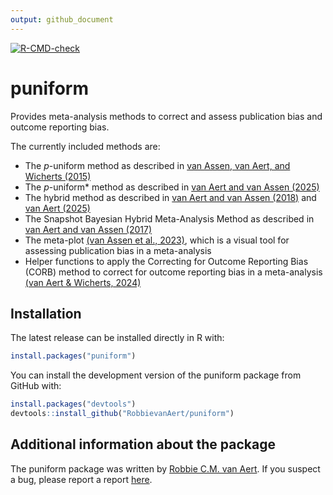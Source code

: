 ```yaml
---
output: github_document
---
```


<!-- README.md is generated from README.Rmd. Please edit that file -->

[![R-CMD-check](https://github.com/RobbievanAert/puniform/actions/workflows/R-CMD-check.yaml/badge.svg?branch=master)](https://github.com/RobbievanAert/puniform/actions/workflows/R-CMD-check.yaml)

# puniform

Provides meta-analysis methods to correct and assess publication bias and outcome reporting bias. 

The currently included methods are:

+ The *p*-uniform method as described in [van Assen, van Aert, and Wicherts (2015)](https://psycnet.apa.org/record/2014-48759-001)
+ The *p*-uniform* method as described in [van Aert and van Assen (2025)](https://osf.io/preprints/metaarxiv/zqjr9/)
+ The hybrid method as described in [van Aert and van Assen (2018)](https://link.springer.com/article/10.3758/s13428-017-0967-6) and [van Aert (2025)](https://doi.org/10.1037/met0000719)
+ The Snapshot Bayesian Hybrid Meta-Analysis Method as described in [van Aert and van Assen (2017)](https://journals.plos.org/plosone/article?id=10.1371/journal.pone.0175302)
+ The meta-plot [(van Assen et al., 2023)](https://doi.org/10.1027/2151-2604/a000513), which is a visual tool for assessing publication bias in a meta-analysis
+ Helper functions to apply the Correcting for Outcome Reporting Bias (CORB) method to correct for outcome reporting bias in a meta-analysis [(van Aert & Wicherts, 2024)](https://link.springer.com/article/10.3758/s13428-023-02132-2)
    
## Installation

The latest release can be installed directly in R with:

```r
install.packages("puniform")
```

You can install the development version of the puniform package from GitHub with:

```r
install.packages("devtools")
devtools::install_github("RobbievanAert/puniform")
```

## Additional information about the package

The puniform package was written by [Robbie C.M. van Aert](http://www.robbievanaert.com).
If you suspect a bug, please report a report [here](https://github.com/RobbievanAert/puniform/issues).
